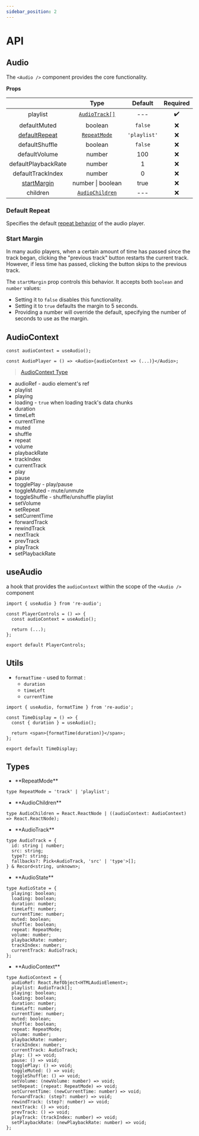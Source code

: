 ```yaml
---
sidebar_position: 2
---
```


# API

## Audio

The `<Audio />` component provides the core functionality.

**Props**

|                                  |                Type                |   Default    | Required |
| :------------------------------: | :--------------------------------: | :----------: | :------: |
|             playlist             |   [`AudioTrack[]`](#audio-track)   |     ---      |    ✔️    |
|           defaultMuted           |              boolean               |   `false`    |    ❌    |
| [defaultRepeat](#default-repeat) |    [`RepeatMode`](#repeat-mode)    | `'playlist'` |    ❌    |
|          defaultShuffle          |              boolean               |   `false`    |    ❌    |
|          defaultVolume           |               number               |     100      |    ❌    |
|       defaultPlaybackRate        |               number               |      1       |    ❌    |
|        defaultTrackIndex         |               number               |      0       |    ❌    |
|   [startMargin](#start-margin)   |         number \| boolean          |     true     |    ❌    |
|             children             | [`AudioChildren`](#audio-children) |     ---      |    ❌    |

### Default Repeat

Specifies the default [repeat behavior](#set-repeat) of the audio player.

### Start Margin

In many audio players, when a certain amount of time has passed since the track began, clicking the "previous track" button restarts the current track. However, if less time has passed, clicking the button skips to the previous track.

The `startMargin` prop controls this behavior. It accepts both `boolean` and `number` values:

- Setting it to `false` disables this functionality.
- Setting it to `true` defaults the margin to 5 seconds.
- Providing a number will override the default, specifying the number of seconds to use as the margin.

## AudioContext

```tsx
const audioContext = useAudio();
```

```tsx
const AudioPlayer = () => <Audio>{audioContext => (...)}</Audio>;
```

> [AudioContext Type](#audio-context)

- audioRef - audio element's ref
- playlist
- playing
- loading - `true` when loading track's data chunks
- duration
- timeLeft
- currentTime
- muted
- shuffle
- repeat
- volume
- playbackRate
- trackIndex
- currentTrack
- play
- pause
- togglePlay - play/pause
- toggleMuted - mute/unmute
- toggleShuffle - shuffle/unshuffle playlist
- setVolume
- setRepeat
- setCurrentTime
- forwardTrack
- rewindTrack
- nextTrack
- prevTrack
- playTrack
- setPlaybackRate

## useAudio

a hook that provides the `audioContext` within the scope of the `<Audio />` component

```tsx
import { useAudio } from 're-audio';

const PlayerControls = () => {
  const audioContext = useAudio();

  return (...);
};

export default PlayerControls;
```

## Utils

- `formatTime` - used to format :
  - `duration`
  - `timeLeft`
  - `currentTime`

```tsx
import { useAudio, formatTime } from 're-audio';

const TimeDisplay = () => {
  const { duration } = useAudio();

  return <span>{formatTime(duration)}</span>;
};

export default TimeDisplay;
```

## Types

<ul>
  <li id='repeat-mode'>**RepeatMode**</li>
</ul>

```tsx
type RepeatMode = 'track' | 'playlist';
```

<ul>
  <li id='audio-children'>**AudioChildren**</li>
</ul>

```tsx
type AudioChildren = React.ReactNode | ((audioContext: AudioContext) => React.ReactNode);
```

<ul>
  <li id='audio-track'>**AudioTrack**</li>
</ul>

```tsx
type AudioTrack = {
  id: string | number;
  src: string;
  type?: string;
  fallbacks?: Pick<AudioTrack, 'src' | 'type'>[];
} & Record<string, unknown>;
```

<ul>
  <li id='audio-state'>**AudioState**</li>
</ul>

```tsx
type AudioState = {
  playing: boolean;
  loading: boolean;
  duration: number;
  timeLeft: number;
  currentTime: number;
  muted: boolean;
  shuffle: boolean;
  repeat: RepeatMode;
  volume: number;
  playbackRate: number;
  trackIndex: number;
  currentTrack: AudioTrack;
};
```

<ul>
  <li id='audio-context'>**AudioContext**</li>
</ul>

```tsx
type AudioContext = {
  audioRef: React.RefObject<HTMLAudioElement>;
  playlist: AudioTrack[];
  playing: boolean;
  loading: boolean;
  duration: number;
  timeLeft: number;
  currentTime: number;
  muted: boolean;
  shuffle: boolean;
  repeat: RepeatMode;
  volume: number;
  playbackRate: number;
  trackIndex: number;
  currentTrack: AudioTrack;
  play: () => void;
  pause: () => void;
  togglePlay: () => void;
  toggleMuted: () => void;
  toggleShuffle: () => void;
  setVolume: (newVolume: number) => void;
  setRepeat: (repeat: RepeatMode) => void;
  setCurrentTime: (newCurrentTime: number) => void;
  forwardTrack: (step?: number) => void;
  rewindTrack: (step?: number) => void;
  nextTrack: () => void;
  prevTrack: () => void;
  playTrack: (trackIndex: number) => void;
  setPlaybackRate: (newPlaybackRate: number) => void;
};
```

